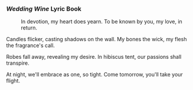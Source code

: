===''Wedding Wine'' Lyric Book===
:In devotion, my heart does yearn. To be known by you, my love, in return.
:
Candles flicker, casting shadows on the wall. My bones the wick, my flesh the fragrance's call.
:
Robes fall away, revealing my desire. In hibiscus tent, our passions shall transpire.
:
At night, we'll embrace as one, so tight. Come tomorrow, you'll take your flight.
